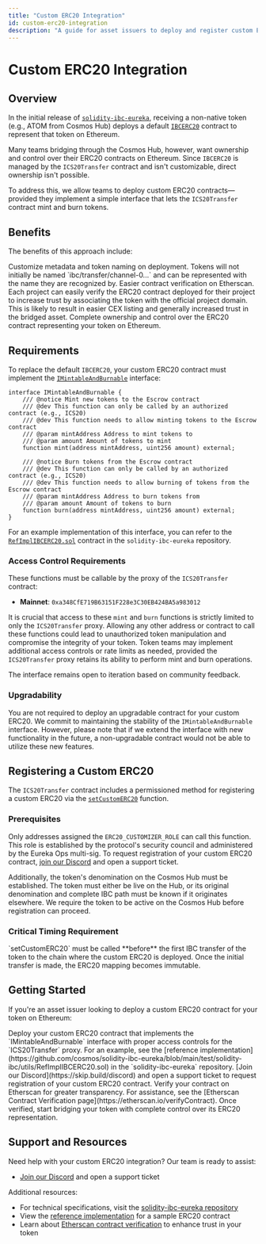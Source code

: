 ```yaml
---
title: "Custom ERC20 Integration"
id: custom-erc20-integration
description: "A guide for asset issuers to deploy and register custom ERC20 contracts for their tokens on Ethereum"
---
```


# Custom ERC20 Integration

## Overview

In the initial release of [`solidity-ibc-eureka`](https://github.com/cosmos/solidity-ibc-eureka), receiving a non-native token (e.g., ATOM from Cosmos Hub) deploys a default [`IBCERC20`](https://github.com/cosmos/solidity-ibc-eureka/blob/main/contracts/utils/IBCERC20.sol) contract to represent that token on Ethereum.

Many teams bridging through the Cosmos Hub, however, want ownership and control over their ERC20 contracts on Ethereum. Since `IBCERC20` is managed by the `ICS20Transfer` contract and isn't customizable, direct ownership isn't possible.

To address this, we allow teams to deploy custom ERC20 contracts—provided they implement a simple interface that lets the `ICS20Transfer` contract mint and burn tokens.

## Benefits

The benefits of this approach include:

<CardGroup cols={2}>
  <Card title="Custom Metadata" icon="tag">
    Customize metadata and token naming on deployment. Tokens will not initially be named `ibc/transfer/channel-0...` and can be represented with the name they are recognized by.
  </Card>
  <Card title="Contract Verification" icon="shield-check">
    Easier contract verification on Etherscan. Each project can easily verify the ERC20 contract deployed for their project to increase trust by associating the token with the official project domain.
  </Card>
  <Card title="Improved CEX Listing" icon="dollar-sign">
    This is likely to result in easier CEX listing and generally increased trust in the bridged asset.
  </Card>
  <Card title="Full Control" icon="gear">
    Complete ownership and control over the ERC20 contract representing your token on Ethereum.
  </Card>
</CardGroup>

## Requirements

To replace the default `IBCERC20`, your custom ERC20 contract must implement the [`IMintableAndBurnable`](https://github.com/cosmos/solidity-ibc-eureka/blob/main/contracts/interfaces/IMintableAndBurnable.sol) interface:

```solidity
interface IMintableAndBurnable {
    /// @notice Mint new tokens to the Escrow contract
    /// @dev This function can only be called by an authorized contract (e.g., ICS20)
    /// @dev This function needs to allow minting tokens to the Escrow contract
    /// @param mintAddress Address to mint tokens to
    /// @param amount Amount of tokens to mint
    function mint(address mintAddress, uint256 amount) external;

    /// @notice Burn tokens from the Escrow contract
    /// @dev This function can only be called by an authorized contract (e.g., ICS20)
    /// @dev This function needs to allow burning of tokens from the Escrow contract
    /// @param mintAddress Address to burn tokens from
    /// @param amount Amount of tokens to burn
    function burn(address mintAddress, uint256 amount) external;
}
```

For an example implementation of this interface, you can refer to the [`RefImplIBCERC20.sol`](https://github.com/cosmos/solidity-ibc-eureka/blob/main/test/solidity-ibc/utils/RefImplIBCERC20.sol) contract in the `solidity-ibc-eureka` repository.

### Access Control Requirements

These functions must be callable by the proxy of the `ICS20Transfer` contract:

- **Mainnet**: `0xa348CfE719B63151F228e3C30EB424BA5a983012`

It is crucial that access to these `mint` and `burn` functions is strictly limited to only the `ICS20Transfer` proxy. Allowing any other address or contract to call these functions could lead to unauthorized token manipulation and compromise the integrity of your token. Token teams may implement additional access controls or rate limits as needed, provided the `ICS20Transfer` proxy retains its ability to perform mint and burn operations.

<Note>
  The interface remains open to iteration based on community feedback.
</Note>

### Upgradability

You are not required to deploy an upgradable contract for your custom ERC20. We commit to maintaining the stability of the `IMintableAndBurnable` interface. However, please note that if we extend the interface with new functionality in the future, a non-upgradable contract would not be able to utilize these new features.

## Registering a Custom ERC20

The `ICS20Transfer` contract includes a permissioned method for registering a custom ERC20 via the [`setCustomERC20`](https://github.com/cosmos/solidity-ibc-eureka/blob/bce3a4a0de85697607815e2f7c9d9e2a8a508cd3/contracts/ICS20Transfer.sol#L264C14-L264C28) function.

### Prerequisites

Only addresses assigned the `ERC20_CUSTOMIZER_ROLE` can call this function. This role is established by the protocol's security council and administered by the Eureka Ops multi-sig. To request registration of your custom ERC20 contract, [join our Discord](https://skip.build/discord) and open a support ticket.

Additionally, the token's denomination on the Cosmos Hub must be established. The token must either be live on the Hub, or its original denomination and complete IBC path must be known if it originates elsewhere. We require the token to be active on the Cosmos Hub before registration can proceed.

### Critical Timing Requirement

<Warning>
  `setCustomERC20` must be called **before** the first IBC transfer of the token to the chain where the custom ERC20 is deployed. Once the initial transfer is made, the ERC20 mapping becomes immutable.
</Warning>

## Getting Started

If you're an asset issuer looking to deploy a custom ERC20 contract for your token on Ethereum:

<Steps>
  <Step title="Implement the Interface">
    Deploy your custom ERC20 contract that implements the `IMintableAndBurnable` interface with proper access controls for the `ICS20Transfer` proxy. For an example, see the [reference implementation](https://github.com/cosmos/solidity-ibc-eureka/blob/main/test/solidity-ibc/utils/RefImplIBCERC20.sol) in the `solidity-ibc-eureka` repository.
  </Step>
  <Step title="Request Registration">
    [Join our Discord](https://skip.build/discord) and open a support ticket to request registration of your custom ERC20 contract.
  </Step>
  <Step title="Verify and Launch">
    Verify your contract on Etherscan for greater transparency. For assistance, see the [Etherscan Contract Verification page](https://etherscan.io/verifyContract). Once verified, start bridging your token with complete control over its ERC20 representation.
  </Step>
</Steps>

## Support and Resources

Need help with your custom ERC20 integration? Our team is ready to assist:

- [Join our Discord](https://skip.build/discord) and open a support ticket

Additional resources:
- For technical specifications, visit the [solidity-ibc-eureka repository](https://github.com/cosmos/solidity-ibc-eureka)
- View the [reference implementation](https://github.com/cosmos/solidity-ibc-eureka/blob/main/test/solidity-ibc/utils/RefImplIBCERC20.sol) for a sample ERC20 contract
- Learn about [Etherscan contract verification](https://etherscan.io/verifyContract) to enhance trust in your token 
